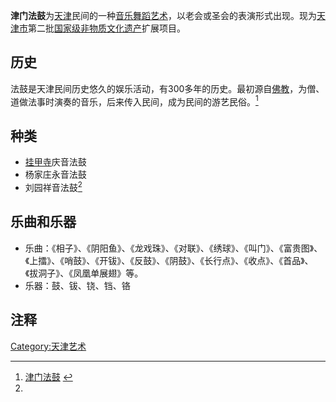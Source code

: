 {{中国非物质文化遗产
|级别 = 国
|省区市 = 天津
|名称 = 津门法鼓
|图片 =
|申报地区或单位 = [[天津市|天津市]][[河西区_(天津市)|河西区]]、[[北辰区|北辰区]]、[[西青区|西青区]]
|分类 = 传统音乐
|序号 = 621
|编号项目 = II-122
|登录时间 = 2008年
}}
'''津门法鼓'''为[[天津|天津]]民间的一种[[音乐|音乐]][[舞蹈|舞蹈]][[艺术|艺术]]，以老会或圣会的表演形式出现。现为[[天津市|天津市]]第二批[[国家级非物质文化遗产|国家级非物质文化遗产]]扩展项目。

== 历史 ==
法鼓是天津民间历史悠久的娱乐活动，有300多年的历史。最初源自[[佛教|佛教]]，为僧、道做法事时演奏的音乐，后来传入民间，成为民间的游艺民俗。<ref name="#1">[http://www.longquanzs.org/articledetail.php?id=8145 津门法鼓] {{webarchive|url=https://web.archive.org/web/20100616120352/http://longquanzs.org/articledetail.php?id=8145 |date=2010-06-16 }}</ref>

== 种类 ==
*[[挂甲寺|挂甲寺]]庆音法鼓
*杨家庄永音法鼓
*刘园祥音法鼓<ref name="#1"/>

== 乐曲和乐器 ==
*乐曲：《相子》、《阴阳鱼》、《龙戏珠》、《对联》、《绣球》、《叫门》、《富贵图》、《上擂》、《哨鼓》、《开钹》、《反鼓》、《阴鼓》、《长行点》、《收点》、《首品》、《拔洞子》、《凤凰单展翅》等。
*乐器：鼓、钹、铙、铛、铬

== 注释 ==
<references />
{{老天津卫}}
[[Category:天津艺术|Category:天津艺术]]